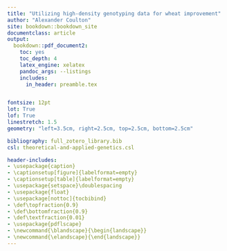```yaml
---
title: "Utilizing high-density genotyping data for wheat improvement"
author: "Alexander Coulton"
site: bookdown::bookdown_site
documentclass: article
output:
  bookdown::pdf_document2:
    toc: yes
    toc_depth: 4
    latex_engine: xelatex
    pandoc_args: --listings
    includes:
      in_header: preamble.tex


fontsize: 12pt
lot: True
lof: True
linestretch: 1.5
geometry: "left=3.5cm, right=2.5cm, top=2.5cm, bottom=2.5cm"

bibliography: full_zotero_library.bib
csl: theoretical-and-applied-genetics.csl

header-includes:
- \usepackage{caption}
- \captionsetup[figure]{labelformat=empty}
- \captionsetup[table]{labelformat=empty}
- \usepackage{setspace}\doublespacing
- \usepackage{float}
- \usepackage[nottoc]{tocbibind}
- \def\topfraction{0.9}
- \def\bottomfraction{0.9}
- \def\textfraction{0.01}
- \usepackage{pdflscape}
- \newcommand{\blandscape}{\begin{landscape}}
- \newcommand{\elandscape}{\end{landscape}}
---
```


<!--figures are located in workspaces listed in 'load()' statements at the top of each individual .Rmd file-->

<!--individual .Rmd files are rendered in the order of their filenames-->
